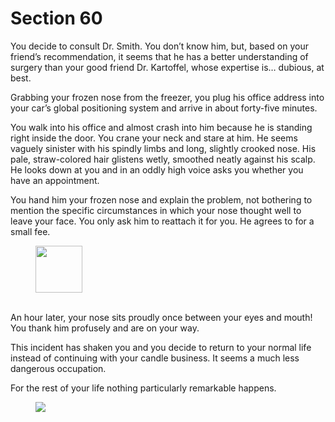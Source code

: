 # Section 60 {#sec-60}

You decide to consult Dr. Smith. You don’t know him, but, based on your friend’s recommendation, it seems that he has a better understanding of surgery than your good friend Dr. Kartoffel, whose expertise is… dubious, at best.

Grabbing your frozen nose from the freezer, you plug his office address into your car’s global positioning system and arrive in about forty-five minutes. 

You walk into his office and almost crash into him because he is standing right inside the door. You crane your neck and stare at him. He seems vaguely sinister with his spindly limbs and long, slightly crooked nose. His pale, straw-colored hair glistens wetly, smoothed neatly against his scalp. He looks down at you and in an oddly high voice asks you whether you have an appointment.

You hand him your frozen nose and explain the problem, not bothering to mention the specific circumstances in which your nose thought well to leave your face. You only ask him to reattach it for you. He agrees to for a small fee.

![&nbsp;](images/compass.svg){width=75}

An hour later, your nose sits proudly once between your eyes and mouth! You thank him profusely and are on your way. 

This incident has shaken you and you decide to return to your normal life instead of continuing with your candle business. It seems a much less dangerous occupation.

For the rest of your life nothing particularly remarkable happens.

![&nbsp;](images/x.svg)


